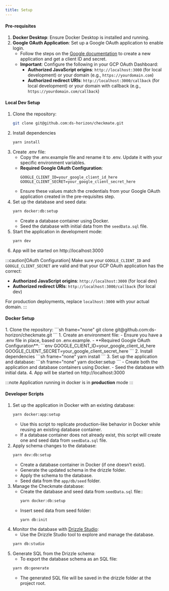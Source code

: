```yaml
---
title: Setup
---
```



#### Pre-requisites

1. **Docker Desktop**: Ensure Docker Desktop is installed and running.
2. **Google OAuth Application**: Set up a Google OAuth application to enable login.
   - Follow the steps on the [Google documentation](https://developers.google.com/identity/protocols/oauth2/web-server#creatingcred) to create a new application and get a client ID and secret.
   - **Important**: Configure the following in your GCP OAuth Dashboard:
     - **Authorized JavaScript origins**: `http://localhost:3000` (for local development) or your domain (e.g., `https://yourdomain.com`)
     - **Authorized redirect URIs**: `http://localhost:3000/callback` (for local development) or your domain with callback (e.g., `https://yourdomain.com/callback`)

#### Local Dev Setup

<Steps>

1. Clone the repository:
   ```sh frame="none"
   git clone git@github.com:ds-horizon/checkmate.git
   ```
2. Install dependencies
   ```sh frame="none"
   yarn install
   ```
3. Create .env file:
   - Copy the .env.example file and rename it to .env. Update it with your specific environment variables.
   - **Required Google OAuth Configuration**:
     ```env
     GOOGLE_CLIENT_ID=your_google_client_id_here
     GOOGLE_CLIENT_SECRET=your_google_client_secret_here
     ```
   - Ensure these values match the credentials from your Google OAuth application created in the pre-requisites step.
4. Set up the database and seed data:
   ```sh frame="none"
   yarn docker:db:setup
   ```
   - Create a database container using Docker.
   - Seed the database with initial data from the `seedData.sql` file.
5. Start the application in development mode:
   ```sh frame="none"
   yarn dev
   ```
6. App will be started on http://localhost:3000

</Steps>

:::caution[OAuth Configuration]
Make sure your `GOOGLE_CLIENT_ID` and `GOOGLE_CLIENT_SECRET` are valid and that your GCP OAuth application has the correct:

- **Authorized JavaScript origins**: `http://localhost:3000` (for local dev)
- **Authorized redirect URIs**: `http://localhost:3000/callback` (for local dev)

For production deployments, replace `localhost:3000` with your actual domain.
:::

#### Docker Setup

<Steps>
1. Clone the repository:
   ```sh frame="none"
   git clone git@github.com:ds-horizon/checkmate.git
   ```
1. Create an environment file:
   - Ensure you have a .env file in place, based on .env.example.
   - **Required Google OAuth Configuration**:
     ```env
     GOOGLE_CLIENT_ID=your_google_client_id_here
     GOOGLE_CLIENT_SECRET=your_google_client_secret_here
     ```
2. Install dependencies
   ```sh frame="none"
   yarn install
   ```
3. Set up the application and database:
   ```sh frame="none"
   yarn docker:setup
   ```
   - Create both the application and database containers using Docker.
   - Seed the database with initial data.
4. App will be started on http://localhost:3000

</Steps>

:::note
Application running in docker is in **production** mode
:::

#### Developer Scripts

1. Set up the application in Docker with an existing database:
   ```sh frame="none"
   yarn docker:app:setup
   ```
   - Use this script to replicate production-like behavior in Docker while reusing an existing database container.
   - If a database container does not already exist, this script will create one and seed data from `seedData.sql` file.
2. Apply schema changes to the database:
   ```sh frame="none"
   yarn dev:db:setup
   ```
   - Create a database container in Docker (if one doesn’t exist).
   - Generate the updated schema in the drizzle folder.
   - Apply the schema to the database.
   - Seed data from the `app/db/seed` folder.
3. Manage the Checkmate database:
   - Create the database and seed data from `seedData.sql` file::
     ```sh frame="none"
     yarn docker:db:setup
     ```
   - Insert seed data from seed folder:
     ```sh frame="none"
     yarn db:init
     ```
4. Monitor the database with [Drizzle Studio](https://orm.drizzle.team/docs/overview):
   - Use the Drizzle Studio tool to explore and manage the database.
   ```sh frame="none"
   yarn db:studio
   ```
5. Generate SQL from the Drizzle schema:
   - To export the database schema as an SQL file:
   ```sh frame="none"
   yarn db:generate
   ```
   - The generated SQL file will be saved in the drizzle folder at the project root.
